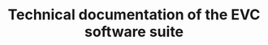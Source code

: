 ---
title: "Technical documentation of the EVC software suite"
description: Get started building your docs site with Starlight.
template: splash
hero:
  tagline: "A citizen-held card to foster informed decision-making on vaccination, and improve continuity of care across the EU"
  image:
    file: ../../assets/logo.png
  actions:
    - text: Documendation
      link: /evc_doc/introduction/introduction/
      icon: right-arrow
      variant: primary
    - text: Euvabeco web site
      link: https://euvabeco.eu/
      icon: external
---